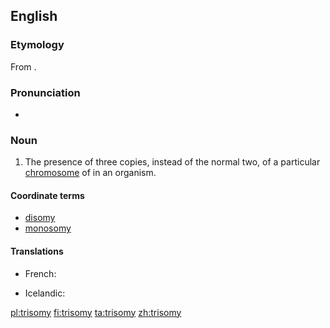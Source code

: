 ==English==
{{wikipedia}}
===Etymology===
From {{suffix|trisome|y}}.

===Pronunciation===
*{{a|UK}} {{IPA|/ˈtɹʌɪ.sə(ʊ)mi/}}

===Noun===
{{en-noun|trisomies}}

# {{context|cytology|lang=en}} The presence of three copies, instead of the normal two, of a particular [[chromosome]] of in an organism.

====Coordinate terms====
* [[disomy]]
* [[monosomy]]

====Translations====
{{trans-top|three copies of a chromosome}}
* French: {{t+|fr|trisomie|f}}
{{trans-mid}}
* Icelandic: {{t|is|þrístæða|f}}
{{trans-bottom}}

[[pl:trisomy]]
[[fi:trisomy]]
[[ta:trisomy]]
[[zh:trisomy]]